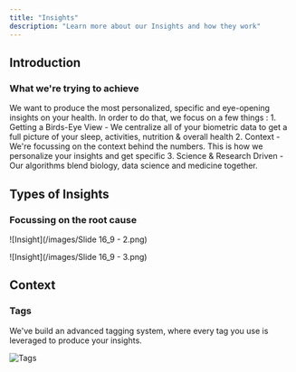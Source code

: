 ```yaml
---
title: "Insights"
description: "Learn more about our Insights and how they work"
---
```

## Introduction 
### What we're trying to achieve 
We want to produce the most personalized, specific and eye-opening insights on your health. In order to do that, we focus on a few things : 
    1. Getting a Birds-Eye View 
        - We centralize all of your biometric data to get a full picture of your sleep, activities, nutrition & overall health 
    2. Context 
        - We're focussing on the context behind the numbers. This is how we personalize your insights and get specific 
    3. Science & Research Driven 
        - Our algorithms blend biology, data science and medicine together. 

## Types of Insights 
### Focussing on the root cause

![Insight](/images/Slide 16_9 - 2.png)

![Insight](/images/Slide 16_9 - 3.png)

## Context 
### Tags 
We've build an advanced tagging system, where every tag you use is leveraged to produce your insights. 

![Tags](/images/tags.png)
